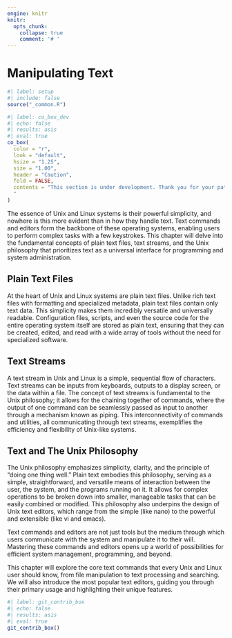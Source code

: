 ```yaml
---
engine: knitr
knitr:
  opts_chunk: 
    collapse: true
    comment: '# '
---
```


# Manipulating Text {#sec-manip-text}

```r
#| label: setup
#| include: false
source("_common.R")
```

```r
#| label: co_box_dev
#| echo: false
#| results: asis
#| eval: true
co_box(
  color = "r",
  look = "default", 
  hsize = "1.25", 
  size = "1.00", 
  header = "Caution", 
  fold = FALSE,
  contents = "This section is under development. Thank you for your patience.
  "
)
```

The essence of Unix and Linux systems is their powerful simplicity, and nowhere is this more evident than in how they handle text. Text commands and editors form the backbone of these operating systems, enabling users to perform complex tasks with a few keystrokes. This chapter will delve into the fundamental concepts of plain text files, text streams, and the Unix philosophy that prioritizes text as a universal interface for programming and system administration.

## Plain Text Files

At the heart of Unix and Linux systems are plain text files. Unlike rich text files with formatting and specialized metadata, plain text files contain only text data. This simplicity makes them incredibly versatile and universally readable. Configuration files, scripts, and even the source code for the entire operating system itself are stored as plain text, ensuring that they can be created, edited, and read with a wide array of tools without the need for specialized software.

## Text Streams

A text stream in Unix and Linux is a simple, sequential flow of characters. Text streams can be inputs from keyboards, outputs to a display screen, or the data within a file. The concept of text streams is fundamental to the Unix philosophy; it allows for the chaining together of commands, where the output of one command can be seamlessly passed as input to another through a mechanism known as piping. This interconnectivity of commands and utilities, all communicating through text streams, exemplifies the efficiency and flexibility of Unix-like systems.

## Text and The Unix Philosophy

The Unix philosophy emphasizes simplicity, clarity, and the principle of “doing one thing well.” Plain text embodies this philosophy, serving as a simple, straightforward, and versatile means of interaction between the user, the system, and the programs running on it. It allows for complex operations to be broken down into smaller, manageable tasks that can be easily combined or modified. This philosophy also underpins the design of Unix text editors, which range from the simple (like nano) to the powerful and extensible (like vi and emacs).

Text commands and editors are not just tools but the medium through which users communicate with the system and manipulate it to their will. Mastering these commands and editors opens up a world of possibilities for efficient system management, programming, and beyond.

This chapter will explore the core text commands that every Unix and Linux user should know, from file manipulation to text processing and searching. We will also introduce the most popular text editors, guiding you through their primary usage and highlighting their unique features. 


```r
#| label: git_contrib_box
#| echo: false
#| results: asis
#| eval: true
git_contrib_box()
```